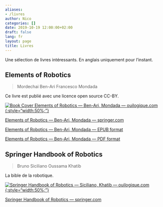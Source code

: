 ```yaml
---
aliases:
- /livres
author: Nico
categories: []
date: 2019-10-19 12:00:00+02:00
draft: false
lang: fr
layout: page
title: Livres
---
```


Une sélection de livres intéressants. En anglais uniquement pour l’instant.

## Elements of Robotics

> Mordechai Ben-Ari
> Francesco Mondada

Ce livre est publié avec une licence open source CC-BY.

[![Book Cover Elements of Robotics — Ben-Ari, Mondada — ouilogique.com][img_1]{:style="width:50%;"}][img_1]

[img_1]: ./images/2018_Book_ElementsOfRobotics.jpg

[Elements of Robotics — Ben-Ari, Mondada — springer.com](https://link.springer.com/book/10.1007/978-3-319-62533-1)

[Elements of Robotics — Ben-Ari, Mondada — EPUB format](./docs/2018_Book_ElementsOfRobotics.epub)

[Elements of Robotics — Ben-Ari, Mondada — PDF format](./docs/2018_Book_ElementsOfRobotics.pdf)


## Springer Handbook of Robotics

> Bruno Siciliano
> Oussama Khatib

La bible de la robotique.

[![Springer Handbook of Robotics — Siciliano, Khatib — ouilogique.com][img_2]{:style="width:50%;"}][img_2]

[img_2]: ./images/SpringerHandbookOfRobotics.jpg

[Springer Handbook of Robotics — springer.com](https://www.springer.com/gp/book/9783540303015)

<script src="/js/prev_next_links.js"></script>
<script src="/js/prev_next_buttons.js"></script>

